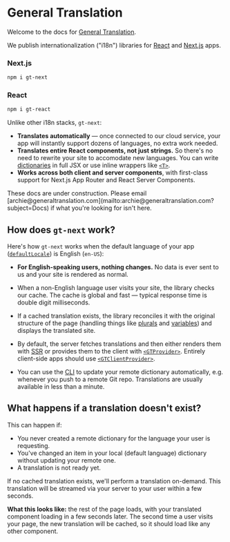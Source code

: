
# General Translation

Welcome to the docs for [General Translation](https://www.generaltranslation.com).

We publish internationalization ("i18n") libraries for [React](https://react.dev) and [Next.js](https://nextjs.org) apps.

### Next.js 

```bash copy
npm i gt-next
```

### React

```bash copy
npm i gt-react
```

Unlike other i18n stacks, `gt-next`:

- **Translates automatically** — once connected to our cloud service, your app will instantly support dozens of languages, no extra work needed.
- **Translates entire React components, not just strings.** So there's no need to rewrite your site to accomodate new languages. You can write [dictionaries](/config/dictionaries) in full JSX or use inline wrappers like [`<T>`](/inline).
- **Works across both client and server components**, with first-class support for Next.js App Router and React Server Components.

<Callout>
    These docs are under construction. Please email [archie@generaltranslation.com](mailto:archie@generaltranslation.com?subject=Docs) if what you're looking for isn't here.
</Callout>

## How does `gt-next` work?

Here's how `gt-next` works when the default language of your app ([`defaultLocale`](/config#defaultlocale))  is English (`en-US`):

- **For English-speaking users, nothing changes.** No data is ever sent to us and your site is rendered as normal.

- When a non-English language user visits your site, the library checks our cache. The cache is global and fast — typical response time is double digit milliseconds.

- If a cached translation exists, the library reconciles it with the original structure of the page (handling things like [plurals](/essentials#plurals) and [variables](/essentials#variables)) and displays the translated site.

- By default, the server fetches translations and then either renders them with [SSR](https://nextjs.org/docs/app/building-your-application/rendering#rendering-environments) or provides them to the client with [`<GTProvider>`](/essentials/providers/gt-provider). Entirely client-side apps should use [`<GTClientProvider>`](/essentials/providers/gt-client-provider).

- You can use the [CLI](/essentials/cli) to update your remote dictionary automatically, e.g. whenever you push to a remote Git repo. Translations are usually available in less than a minute.

## What happens if a translation doesn't exist?

This can happen if:
- You never created a remote dictionary for the language your user is requesting.
- You've changed an item in your local (default language) dictionary without updating your remote one.
- A translation is not ready yet.

If no cached translation exists, we'll perform a translation on-demand. This translation will be streamed via your server to your user within a few seconds.

**What this looks like:** the rest of the page loads, with your translated component loading in a few seconds later. The second time a user visits your page, the new translation will be cached, so it should load like any other component.